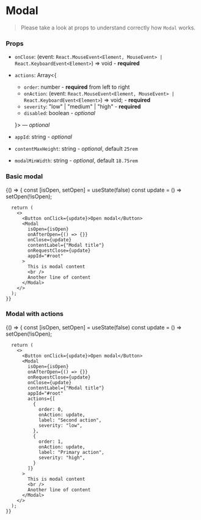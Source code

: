 
<Meta title="Components/Modal" component={Modal} />

# Modal
> Please take a look at props to understand correctly how `Modal` works.


### Props

- `onClose`: (event: `React.MouseEvent<Element, MouseEvent> | React.KeyboardEvent<Element>`) => void - **required**
- `actions`: Array<{ 
  * `order`: number - **required** from left to right
  * `onAction`: (event: `React.MouseEvent<Element, MouseEvent> | React.KeyboardEvent<Element>`) => void; - **required**
  * `severity`: "low" | "medium" | "high" - **required**
  * `disabled`: boolean - _optional_
  
  }> — _optional_
- `appId`: string - _optional_
- `contentMaxHeight`: string - _optional_, default `25rem`
- `modalMinWidth`: string - _optional_, default `18.75rem`

### Basic modal

<Preview>
  <Story name="basic modal">
    {() => {
      const [isOpen, setOpen] = useState(false)
      const update = () => setOpen(!isOpen);
      
      return (
        <>
          <Button onClick={update}>Open modal</Button>
          <Modal 
            isOpen={isOpen}
            onAfterOpen={() => {}}
            onClose={update}
            contentLabel={"Modal title"}
            onRequestClose={update}
            appId="#root"
          >
            This is modal content
            <br />          
            Another line of content
          </Modal>
        </>
      );
    }}
  </Story>
</Preview>

### Modal with actions

<Preview>
  <Story name="modal with actions">
    {() => {
      const [isOpen, setOpen] = useState(false)
      const update = () => setOpen(!isOpen);
      
      return (
        <>
          <Button onClick={update}>Open modal</Button>
          <Modal 
            isOpen={isOpen}
            onAfterOpen={() => {}}
            onRequestClose={update}
            onClose={update}
            contentLabel={"Modal title"}
            appId="#root"
            actions={[
              {
                order: 0,
                onAction: update,
                label: "Second action",
                severity: "low",
              },
              {
                order: 1,
                onAction: update,
                label: "Primary action",
                severity: "high",
              }
            ]}
          >
            This is modal content
            <br />          
            Another line of content
          </Modal>
        </>
      );
    }}
  </Story>
</Preview>

